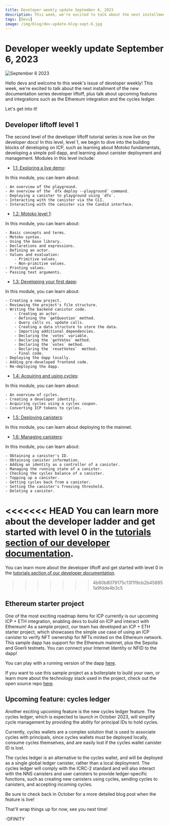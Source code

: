 ```yaml
---
title: Developer weekly update September 6, 2023
description: This week, we're excited to talk about the next installment of the new documentation series Developer liftoff, plus talk about upcoming features and integrations such as the Ethereum integration and the cycles ledger.
tags: [Devs]
image: /img/blog/dev-update-blog-sept-6.jpg
---
```


# Developer weekly update September 6, 2023

![September 6 2023](../../static/img/blog/dev-update-blog-sept-6.jpg)

Hello devs and welcome to this week's issue of developer weekly! This week, we're excited to talk about the next installment of the new documentation series developer liftoff, plus talk about upcoming features and integrations such as the Ethereum integration and the cycles ledger.

Let's get into it!

## Developer liftoff level 1

The second level of the developer liftoff tutorial series is now live on the developer docs! In this level, level 1, we begin to dive into the building blocks of developing on ICP, such as learning about Motoko fundamentals, developing a simple poll dapp, and learning about canister deployment and management. Modules in this level include:

- [1.1: Exploring a live demo](/docs/current/tutorials/developer-liftoff/level-1/1.1-live-demo):

In this module, you can learn about:

    - An overview of the playground.
    - An overview of the `dfx deploy --playground` command.
    - Deploying a canister to playground using `dfx`.
    - Interacting with the canister via the CLI.
    - Interacting with the canister via the Candid interface.

- [1.2: Motoko level 1](/docs/current/tutorials/developer-liftoff/level-1/1.2-motoko-lvl1):

In this module, you can learn about:

    - Basic concepts and terms.
    - Motoko syntax.
    - Using the base library.
    - Declarations and expressions.
    - Defining an actor.
    - Values and evaluation:
        - Primitive values.
        - Non-primitive values.
    - Printing values.
    - Passing text arguments.

- [1.3: Developing your first dapp](/docs/current/tutorials/developer-liftoff/level-1/1.3-first-dapp):

In this module, you can learn about:

    - Creating a new project.
    - Reviewing the project's file structure.
    - Writing the backend canister code.
        - Creating an actor.
        - Defining the `getQuestion` method.
        - Query calls vs. update calls.
        - Creating a data structure to store the data.
        - Importing additional dependencies.
        - Declaring the `votes` variable.
        - Declaring the `getVotes` method.
        - Declaring the `votes` method.
        - Declaring the `resetVotes`  method.
        - Final code.
    - Deploying the dapp locally.
    - Adding pre-developed frontend code.
    - Re-deploying the dapp.

- [1.4: Acquiring and using cycles](/docs/current/tutorials/developer-liftoff/level-1/1.4-using-cycles):

In this module, you can learn about:

    - An overview of cycles.
    - Creating a developer identity.
    - Acquiring cycles using a cycles coupon.
    - Converting ICP tokens to cycles.

- [1.5: Deploying canisters](/docs/current/tutorials/developer-liftoff/level-1/1.5-deploying-canisters):

In this module, you can learn about deploying to the mainnet.

- [1.6: Managing canisters](/docs/current/tutorials/developer-liftoff/level-1/1.6-managing-canisters):

In this module, you can learn about:

    - Obtaining a canister's ID.
    - Obtaining canister information.
    - Adding an identity as a controller of a canister.
    - Managing the running state of a canister.
    - Checking the cycles balance of a canister.
    - Topping up a canister.
    - Getting cycles back from a canister.
    - Setting the canister's freezing threshold.
    - Deleting a canister.

<<<<<<< HEAD
You can learn more about the developer ladder and get started with level 0 in the [tutorials section of our developer documentation](/docs/current/tutorials/developer-liftoff/).
=======
You can learn more about the developer liftoff and get started with level 0 in the [tutorials section of our developer documentation](/docs/current/tutorials/developer-liftoff/).
>>>>>>> 4b60b8079175c13f1f9cb2b458951a9fdde4b3c5

## Ethereum starter project

One of the most exciting roadmap items for ICP currently is our upcoming ICP + ETH integration, enabling devs to build on ICP and interact with Ethereum! As a sample project, our team has developed an ICP + ETH starter project, which showcases the simple use case of using an ICP canister to verify NFT ownership for NFTs minted on the Ethereum network. This sample dapp has support for the Ethereum mainnet, plus the Sepolia and Goerli testnets. You can connect your Internet Identity or NFID to the dapp!

You can play with a running version of the dapp [here](https://xm3ir-rqaaa-aaaap-abhqq-cai.icp0.io/).

If you want to use this sample project as a boilerplate to build your own, or learn more about the technology stack used in the project, check out the open source repo [here](https://github.com/dfinity/ic-eth-starter).


## Upcoming feature: cycles ledger

Another exciting upcoming feature is the new cycles ledger feature. The cycles ledger, which is expected to launch in October 2023, will simplify cycle management by providing the ability for principal IDs to hold cycles.

Currently, cycles wallets are a complex solution that is used to associate cycles with principals, since cycles wallets must be deployed locally, consume cycles themselves, and are easily lost if the cycles wallet canister ID is lost.

The cycles ledger is an alternative to the cycles wallet, and will be deployed as a single global ledger canister, rather than a local deployment. The cycles ledger will comply with the ICRC-2 standard and will also interact with the NNS canisters and user canisters to provide ledger-specific functions, such as creating new canisters using cycles, sending cycles to canisters, and accepting incoming cycles.

Be sure to check back in October for a more detailed blog post when the feature is live!

That'll wrap things up for now, see you next time!

-DFINITY
